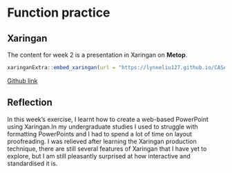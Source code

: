 # Function practice

## Xaringan

The content for week 2 is a presentation in Xaringan on **Metop**.

```r
xaringanExtra::embed_xaringan(url = "https://lynneliu127.github.io/CASA0023sensor/", ratio = "4:3")
```

[Github link](https://lynneliu127.github.io/CASA0023sensor/)

## Reflection

In this week's exercise, I learnt how to create a web-based PowerPoint using Xaringan.In my undergraduate studies I used to struggle with formatting PowerPoints and I had to spend a lot of time on layout proofreading. I was relieved after learning the Xaringan production technique, there are still several features of Xaringan that I have yet to explore, but I am still pleasantly surprised at how interactive and standardised it is.
